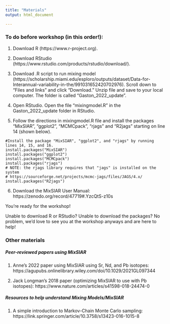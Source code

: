 ```yaml
---
title: "Materials"
output: html_document

---
```


### To do before workshop (in this order!):

1. Download R (https://www.r-project.org).

2. Download RStudio (https://www.rstudio.com/products/rstudio/download/).

3. Download .R script to run mixing model (https://scholarship.miami.edu/esploro/outputs/dataset/Data-for-Interannual-variability-in-the/991031652420702976). Scroll down to "Files and links" and click "Download." Unzip file and save to your local computer. The folder is called "Gaston_2022_update".

4. Open RStudio. Open the file "mixingmodel.R" in the Gaston_2022_update folder in RStudio.

5. Follow the directions in mixingmodel.R file and install the packages "MixSIAR", "ggplot2", "MCMCpack", "rjags" and "R2jags" starting on line 14 (shown below).

````
#Install the package "MixSIAR", "ggplot2", and "rjags" by running lines 14, 15, and 16. 
install.packages("MixSIAR")
install.packages("ggplot2")
install.packages("MCMCpack")
install.packages("rjags")
# NOTE: the rjags library requires that "jags" is installed on the system
# https://sourceforge.net/projects/mcmc-jags/files/JAGS/4.x/
install.packages("R2jags")

````
6. Download the MixSIAR User Manual: https://zenodo.org/record/47719#.YzcQtS-z10s

You're ready for the workshop!


Unable to download R or RStudio? Unable to download the packages? No problem, we'd love to see you at the workshop anyways and are here to help!

### Other materials

##### Peer-reviewed papers using MixSIAR

1. Anne's 2022 paper using MixSIAR using Sr, Nd, and Pb isotopes: https://agupubs.onlinelibrary.wiley.com/doi/10.1029/2021GL097344

2. Jack Longman's 2018 paper (optimizing MixSIAR to use with Pb isotopes): https://www.nature.com/articles/s41598-018-24474-0

##### Resources to help understand Mixing Models/MixSIAR

1. A simple introduction to Markov-Chain Monte Carlo sampling: https://link.springer.com/article/10.3758/s13423-016-1015-8
 

